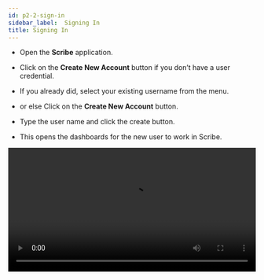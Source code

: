 ```yaml
---
id: p2-2-sign-in
sidebar_label:  Signing In
title: Signing In
---
```


- Open the **Scribe** application.

- Click on the **Create New Account** button if you don’t have a user credential.

- If you already did, select your existing username from the menu. 
- or else Click on the **Create New Account** button.
- Type the user name and click the create button.
- This opens the dashboards for the new user to work in Scribe.

<video controls src="/scribeAssetsV2/how-to/signing-in.mov" width="100%" type="video/mov"/>

<h2>Sign in function </h2> 

Scribe enables multiple users on the same computer to use the same application while maintaining separate project data.
It can be difficult to locate the project and user name when multiple users are using the same computer.
To assist with this, there is a "View More" option on the "Sign In" page. This feature allows users to choose between active and inactive user names.

**Steps**: 
- Click on the “View More” button, 
- There are two options on the page. "Active"  and "Archived"
- The list of user names is displayed in the Active section.
- You can archive the user by selecting the user name and clicking the delete button.
- The chosen user name will be archived.

**To restore the archived user name,**
- Click on view more.
- Select the Archive tab.
- A list of archived user names appears.
- Next to the user name, click the update icon.
- The selected user name appears in the active list. 

 <video controls src="/autographaAssetsV2/how-to/sigindeleteaechive.mov" width="100%" type="video/mov"/>